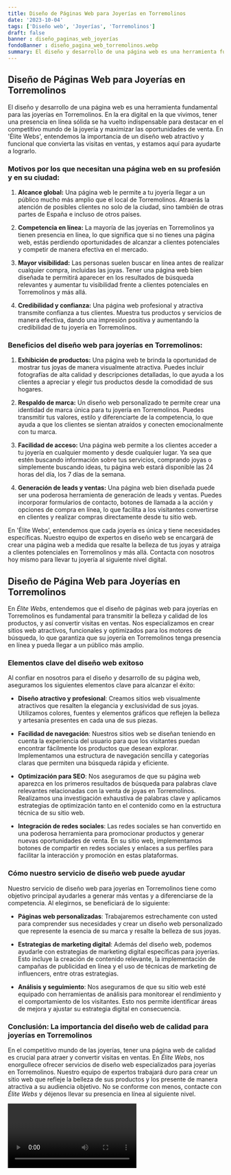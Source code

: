 ```yaml
---
title: Diseño de Páginas Web para Joyerías en Torremolinos
date: '2023-10-04'
tags: ['Diseño web', 'Joyerías', 'Torremolinos']
draft: false
banner : diseño_paginas_web_joyerías
fondoBanner : diseño_pagina_web_torremolinos.webp
summary: El diseño y desarrollo de una página web es una herramienta fundamental para las joyerías en Torremolinos. En la era digital en la que vivimos, tener una presencia en línea sólida se ha vuelto indispensable para destacar en el competitivo mundo de la joyería y maximizar las oportunidades de venta. En 'Élite Webs', entendemos la importancia de un diseño web atractivo y funcional que convierta las visitas en ventas, y estamos aquí para ayudarte a lograrlo.
---
```


## Diseño de Páginas Web para Joyerías en Torremolinos

El diseño y desarrollo de una página web es una herramienta fundamental para las joyerías en Torremolinos. En la era digital en la que vivimos, tener una presencia en línea sólida se ha vuelto indispensable para destacar en el competitivo mundo de la joyería y maximizar las oportunidades de venta. En 'Élite Webs', entendemos la importancia de un diseño web atractivo y funcional que convierta las visitas en ventas, y estamos aquí para ayudarte a lograrlo.

### Motivos por los que necesitan una página web en su profesión y en su ciudad:

1. **Alcance global:** Una página web le permite a tu joyería llegar a un público mucho más amplio que el local de Torremolinos. Atraerás la atención de posibles clientes no solo de la ciudad, sino también de otras partes de España e incluso de otros países.

2. **Competencia en línea:** La mayoría de las joyerías en Torremolinos ya tienen presencia en línea, lo que significa que si no tienes una página web, estás perdiendo oportunidades de alcanzar a clientes potenciales y competir de manera efectiva en el mercado.

3. **Mayor visibilidad:** Las personas suelen buscar en línea antes de realizar cualquier compra, incluidas las joyas. Tener una página web bien diseñada te permitirá aparecer en los resultados de búsqueda relevantes y aumentar tu visibilidad frente a clientes potenciales en Torremolinos y más allá.

4. **Credibilidad y confianza:** Una página web profesional y atractiva transmite confianza a tus clientes. Muestra tus productos y servicios de manera efectiva, dando una impresión positiva y aumentando la credibilidad de tu joyería en Torremolinos.

### Beneficios del diseño web para joyerías en Torremolinos:

1. **Exhibición de productos:** Una página web te brinda la oportunidad de mostrar tus joyas de manera visualmente atractiva. Puedes incluir fotografías de alta calidad y descripciones detalladas, lo que ayuda a los clientes a apreciar y elegir tus productos desde la comodidad de sus hogares.

2. **Respaldo de marca:** Un diseño web personalizado te permite crear una identidad de marca única para tu joyería en Torremolinos. Puedes transmitir tus valores, estilo y diferenciarte de la competencia, lo que ayuda a que los clientes se sientan atraídos y conecten emocionalmente con tu marca.

3. **Facilidad de acceso:** Una página web permite a los clientes acceder a tu joyería en cualquier momento y desde cualquier lugar. Ya sea que estén buscando información sobre tus servicios, comprando joyas o simplemente buscando ideas, tu página web estará disponible las 24 horas del día, los 7 días de la semana.

4. **Generación de leads y ventas:** Una página web bien diseñada puede ser una poderosa herramienta de generación de leads y ventas. Puedes incorporar formularios de contacto, botones de llamada a la acción y opciones de compra en línea, lo que facilita a los visitantes convertirse en clientes y realizar compras directamente desde tu sitio web.

En 'Élite Webs', entendemos que cada joyería es única y tiene necesidades específicas. Nuestro equipo de expertos en diseño web se encargará de crear una página web a medida que resalte la belleza de tus joyas y atraiga a clientes potenciales en Torremolinos y más allá. Contacta con nosotros hoy mismo para llevar tu joyería al siguiente nivel digital.

<GifSeo />

<Cta />

## Diseño de Página Web para Joyerías en Torremolinos
En *Élite Webs*, entendemos que el diseño de páginas web para joyerías en Torremolinos es fundamental para transmitir la belleza y calidad de los productos, y así convertir visitas en ventas. Nos especializamos en crear sitios web atractivos, funcionales y optimizados para los motores de búsqueda, lo que garantiza que su joyería en Torremolinos tenga presencia en línea y pueda llegar a un público más amplio.

### Elementos clave del diseño web exitoso
Al confiar en nosotros para el diseño y desarrollo de su página web, aseguramos los siguientes elementos clave para alcanzar el éxito:

- **Diseño atractivo y profesional**: Creamos sitios web visualmente atractivos que resalten la elegancia y exclusividad de sus joyas. Utilizamos colores, fuentes y elementos gráficos que reflejen la belleza y artesanía presentes en cada una de sus piezas.

- **Facilidad de navegación**: Nuestros sitios web se diseñan teniendo en cuenta la experiencia del usuario para que los visitantes puedan encontrar fácilmente los productos que desean explorar. Implementamos una estructura de navegación sencilla y categorías claras que permiten una búsqueda rápida y eficiente.

- **Optimización para SEO**: Nos aseguramos de que su página web aparezca en los primeros resultados de búsqueda para palabras clave relevantes relacionadas con la venta de joyas en Torremolinos. Realizamos una investigación exhaustiva de palabras clave y aplicamos estrategias de optimización tanto en el contenido como en la estructura técnica de su sitio web.

- **Integración de redes sociales**: Las redes sociales se han convertido en una poderosa herramienta para promocionar productos y generar nuevas oportunidades de venta. En su sitio web, implementamos botones de compartir en redes sociales y enlaces a sus perfiles para facilitar la interacción y promoción en estas plataformas.

### Cómo nuestro servicio de diseño web puede ayudar
Nuestro servicio de diseño web para joyerías en Torremolinos tiene como objetivo principal ayudarles a generar más ventas y a diferenciarse de la competencia. Al elegirnos, se beneficiará de lo siguiente:

- **Páginas web personalizadas**: Trabajaremos estrechamente con usted para comprender sus necesidades y crear un diseño web personalizado que represente la esencia de su marca y resalte la belleza de sus joyas.

- **Estrategias de marketing digital**: Además del diseño web, podemos ayudarle con estrategias de marketing digital específicas para joyerías. Esto incluye la creación de contenido relevante, la implementación de campañas de publicidad en línea y el uso de técnicas de marketing de influencers, entre otras estrategias.

- **Análisis y seguimiento**: Nos aseguramos de que su sitio web esté equipado con herramientas de análisis para monitorear el rendimiento y el comportamiento de los visitantes. Esto nos permite identificar áreas de mejora y ajustar su estrategia digital en consecuencia.

### Conclusión: La importancia del diseño web de calidad para joyerías en Torremolinos
En el competitivo mundo de las joyerías, tener una página web de calidad es crucial para atraer y convertir visitas en ventas. En *Élite Webs*, nos enorgullece ofrecer servicios de diseño web especializados para joyerías en Torremolinos. Nuestro equipo de expertos trabajará duro para crear un sitio web que refleje la belleza de sus productos y los presente de manera atractiva a su audiencia objetivo. No se conforme con menos, contacte con *Élite Webs* y déjenos llevar su presencia en línea al siguiente nivel.

<Video />

<CtaBot job='Joyerías' city='Torremolinos'/>

<Gmaps query='Torremolinos+españa+maps' />
